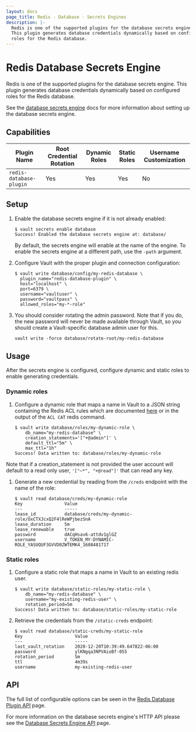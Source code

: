 ```yaml
---
layout: docs
page_title: Redis - Database - Secrets Engines
description: |-
  Redis is one of the supported plugins for the database secrets engine.
  This plugin generates database credentials dynamically based on configured
  roles for the Redis database.
---
```


# Redis Database Secrets Engine

Redis is one of the supported plugins for the database secrets engine. This
plugin generates database credentials dynamically based on configured roles for
the Redis database.

See the [database secrets engine](/docs/secrets/databases) docs for
more information about setting up the database secrets engine.

## Capabilities

| Plugin Name                 | Root Credential Rotation | Dynamic Roles | Static Roles | Username Customization |
| --------------------------- | ------------------------ | ------------- | ------------ | ---------------------- |
| `redis-database-plugin`     | Yes                      | Yes           | Yes          | No                     |

## Setup

1.  Enable the database secrets engine if it is not already enabled:

    ```shell-session
    $ vault secrets enable database
    Success! Enabled the database secrets engine at: database/
    ```

    By default, the secrets engine will enable at the name of the engine. To
    enable the secrets engine at a different path, use the `-path` argument.

1.  Configure Vault with the proper plugin and connection configuration:

    ```shell-session
    $ vault write database/config/my-redis-database \
      plugin_name="redis-database-plugin" \
      host="localhost" \
      port=6379 \
      username="vaultuser" \
      password="vaultpass" \
      allowed_roles="my-*-role"
    ```

1.  You should consider rotating the admin password. Note that if you do, the
    new password will never be made available through Vault, so you should
    create a Vault-specific database admin user for this.

    ```shell-session
    vault write -force database/rotate-root/my-redis-database
    ```

## Usage

After the secrets engine is configured, configure dynamic and static roles
to enable generating credentials.

### Dynamic roles

1.  Configure a dynamic role that maps a name in Vault to a JSON string
    containing the Redis ACL rules which are documented [here](https://redis.io/commands/acl-cat) or in the output
    of the `ACL CAT` redis command.

    ```shell-session
    $ vault write database/roles/my-dynamic-role \
        db_name="my-redis-database" \
        creation_statements='["+@admin"]' \
        default_ttl="5m" \
        max_ttl="1h"
    Success! Data written to: database/roles/my-dynamic-role
    ```

Note that if a creation_statement is not provided the user account will
default to a read only user, `'["~*", "+@read"]'` that can read any key.

1.  Generate a new credential by reading from the `/creds` endpoint with the name
    of the role:

    ```shell-session
    $ vault read database/creds/my-dynamic-role
    Key                Value
    ---                -----
    lease_id           database/creds/my-dynamic-role/OxCTXJcxQ2F4lReWPjbezSnA
    lease_duration     5m
    lease_renewable    true
    password           dACqHsav6-attdv1glGZ
    username           V_TOKEN_MY-DYNAMIC-ROLE_YASUQUF3GVVD0ZWTEMK4_1608481717
    ```

### Static roles

1.  Configure a static role that maps a name in Vault to an existing redis
    user.

    ```shell-session
    $ vault write database/static-roles/my-static-role \
        db_name="my-redis-database" \
        username="my-existing-redis-user" \
        rotation_period=5m
    Success! Data written to: database/static-roles/my-static-role
    ```

1.  Retrieve the credentials from the `/static-creds` endpoint:

    ```shell-session
    $ vault read database/static-creds/my-static-role
    Key                    Value
    ---                    -----
    last_vault_rotation    2020-12-20T10:39:49.647822-06:00
    password               ylKNgqa3NPVAioBf-0S5
    rotation_period        5m
    ttl                    4m39s
    username               my-existing-redis-user
    ```

## API

The full list of configurable options can be seen in the [Redis Database Plugin API](/api-docs/secret/databases/redis) page.

For more information on the database secrets engine's HTTP API please see the [Database Secrets Engine API](/api-docs/secret/databases) page.
